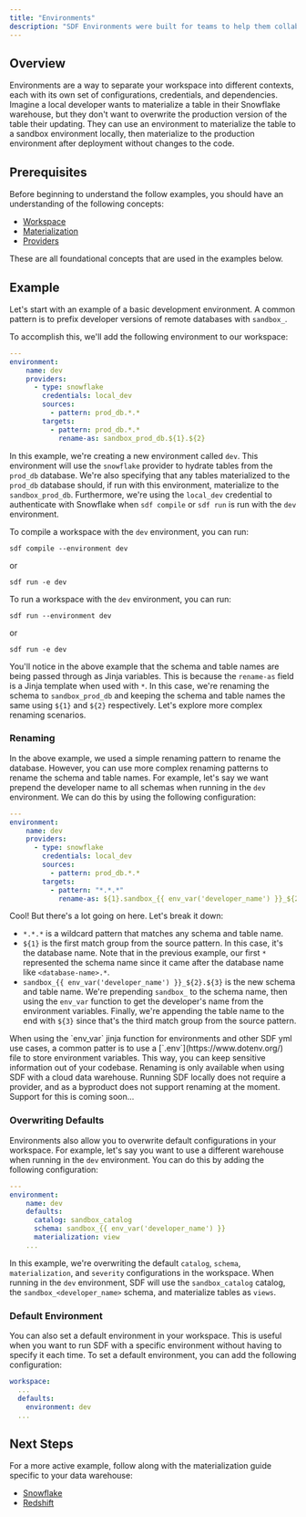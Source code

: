 ```yaml
---
title: "Environments"
description: "SDF Environments were built for teams to help them collaborate, isolate, and maintain development, staging, and production environments."
---
```


## Overview

Environments are a way to separate your workspace into different contexts, each with its own set of configurations, credentials, and dependencies. Imagine a local developer wants to materialize a table in their Snowflake warehouse, but they don't want to overwrite the production version of the table their updating. 
They can use an environment to materialize the table to a sandbox environment locally, then materialize to the production environment after deployment without changes to the code.

## Prerequisites

Before beginning to understand the follow examples, you should have an understanding of the following concepts:

- [Workspace](/guide/workspace)
- [Materialization](/guide/materialization)
- [Providers](/guide/transformation/providers)

These are all foundational concepts that are used in the examples below.

## Example

Let's start with an example of a basic development environment. A common pattern is to prefix developer versions of remote databases with `sandbox_`.

To accomplish this, we'll add the following environment to our workspace:

```yml
---
environment:
    name: dev
    providers:
      - type: snowflake
        credentials: local_dev
        sources:
          - pattern: prod_db.*.*
        targets:
          - pattern: prod_db.*.*
            rename-as: sandbox_prod_db.${1}.${2}
```

In this example, we're creating a new environment called `dev`. This environment will use the `snowflake` provider to hydrate tables from the `prod_db` database. We're also specifying that any tables materialized to the `prod_db` database should, if run with this environment, materialize to the `sandbox_prod_db`.
Furthermore, we're using the `local_dev` credential to authenticate with Snowflake when `sdf compile` or `sdf run` is run with the `dev` environment.

To compile a workspace with the `dev` environment, you can run:

```shell
sdf compile --environment dev
```

or 

```shell
sdf run -e dev
```

To run a workspace with the `dev` environment, you can run:

```shell
sdf run --environment dev
```

or 

```shell
sdf run -e dev
```

You'll notice in the above example that the schema and table names are being passed through as Jinja variables. This is because the `rename-as` field is a Jinja template when used with `*`. In this case, we're renaming the schema to `sandbox_prod_db` and keeping the schema and table names the same using `${1}` and `${2}` respectively.
Let's explore more complex renaming scenarios.

### Renaming

In the above example, we used a simple renaming pattern to rename the database. However, you can use more complex renaming patterns to rename the schema and table names. For example, let's say we want prepend the developer name to all schemas when running in the `dev` environment. We can do this by using the following configuration:

```yml
---
environment:
    name: dev
    providers:
      - type: snowflake
        credentials: local_dev
        sources:
          - pattern: prod_db.*.*
        targets:
          - pattern: "*.*.*"
            rename-as: ${1}.sandbox_{{ env_var('developer_name') }}_${2}.${3}
```
         
Cool! But there's a lot going on here. Let's break it down:

- `*.*.*` is a wildcard pattern that matches any schema and table name.
- `${1}` is the first match group from the source pattern. In this case, it's the database name. Note that in the previous example, our first `*` represented the schema name since it came after the database name like `<database-name>.*`.
- `sandbox_{{ env_var('developer_name') }}_${2}.${3}` is the new schema and table name. We're prepending `sandbox_` to the schema name, then using the `env_var` function to get the developer's name from the environment variables. Finally, we're appending the table name to the end with `${3}` since that's the third match group from the source pattern.

<Tip>
  When using the `env_var` jinja function for environments and other SDF yml use cases, a common patter is to use a [`.env`](https://www.dotenv.org/) file to store environment variables. This way, you can keep sensitive information out of your codebase.
</Tip>

<Warning>
  Renaming is only available when using SDF with a cloud data warehouse. Running SDF locally does not require a provider, and as a byproduct does not support renaming at the moment. Support for this is coming soon...
</Warning>

### Overwriting Defaults

Environments also allow you to overwrite default configurations in your workspace. For example, let's say you want to use a different warehouse when running in the `dev` environment. You can do this by adding the following configuration:

```yml
---
environment:
    name: dev
    defaults:
      catalog: sandbox_catalog
      schema: sandbox_{{ env_var('developer_name') }}
      materialization: view
    ...
```

In this example, we're overwriting the default `catalog`, `schema`, `materialization`, and `severity` configurations in the workspace. When running in the `dev` environment, SDF will use the `sandbox_catalog` catalog, the `sandbox_<developer_name>` schema, and materialize tables as `views`.

### Default Environment

You can also set a default environment in your workspace. This is useful when you want to run SDF with a specific environment without having to specify it each time. To set a default environment, you can add the following configuration:

```yml
workspace:
  ...
  defaults:
    environment: dev
  ...
```

## Next Steps

For a more active example, follow along with the materialization guide specific to your data warehouse:

- [Snowflake](/integrations/snowflake)
- [Redshift](/integrations/redshift)
